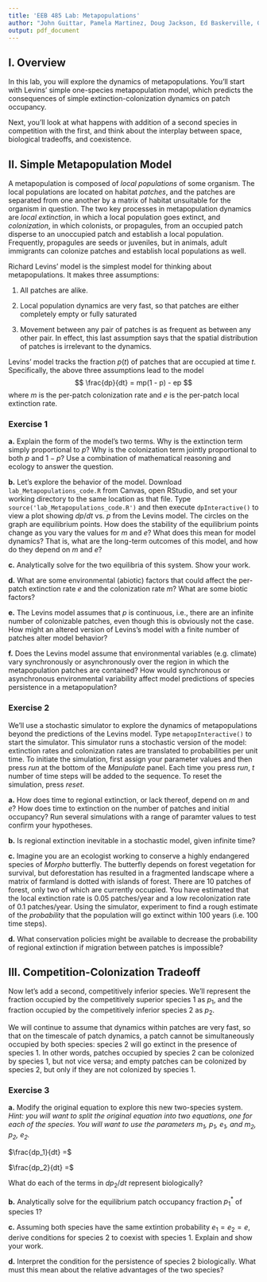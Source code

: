 ---
title: 'EEB 485 Lab: Metapopulations'
author: "John Guittar, Pamela Martinez, Doug Jackson, Ed Baskerville, Gyuri Barabas"
output: pdf_document
---

## I. Overview

In this lab, you will explore the dynamics of metapopulations. You'll start with Levins' simple one-species metapopulation model, which predicts the consequences of simple extinction-colonization dynamics on patch occupancy. 

Next, you'll look at what happens with addition of a second species in competition with the first, and think about the interplay between space, biological tradeoffs, and coexistence.


## II. Simple Metapopulation Model

A metapopulation is composed of *local populations* of some organism. The local populations are located on habitat *patches*, and the patches are separated from one another by a matrix of habitat unsuitable for the organism in question. The two key processes in metapopulation dynamics are *local extinction*, in which a local population goes extinct, and *colonization*, in which colonists, or propagules, from an occupied patch disperse to an unoccupied patch and establish a local population. Frequently, propagules are seeds or juveniles, but in animals, adult immigrants can colonize patches and establish local populations as well.

Richard Levins' model is the simplest model for thinking about metapopulations. It makes three assumptions: 

(1) All patches are alike.

(2) Local population dynamics are very fast, so that patches are either completely empty or fully saturated

(3) Movement between any pair of patches is as frequent as between any other pair. In effect, this last assumption says that the spatial distribution of patches is irrelevant to the dynamics.

Levins' model tracks the fraction $p(t)$ of patches that are occupied at time $t$. Specifically, the above three assumptions lead to the model
$$
\frac{dp}{dt} = mp(1 - p) - ep
$$
where $m$ is the per-patch colonization rate and $e$ is the per-patch local extinction rate.


### Exercise 1

**a.** Explain the form of the model's two terms. Why is the extinction term simply proportional to $p$? Why is the colonization term jointly proportional to both $p$ and $1 - p$? Use a combination of mathematical reasoning and ecology to answer the question.

**b.** Let's explore the behavior of the model. Download `lab_Metapopulations_code.R` from Canvas, open RStudio, and set your working directory to the same location as that file. Type `source('lab_Metapopulations_code.R')` and then execute `dpInteractive()` to view a plot showing $dp/dt$ vs. $p$ from the Levins model. The circles on the graph are equilibrium points. How does the stability of the equilibrium points change as you vary the values for $m$ and $e$? What does this mean for model dynamics? That is, what are the long-term outcomes of this model, and how do they depend on $m$ and $e$?

**c.** Analytically solve for the two equilibria of this system. Show your work.

**d.** What are some environmental (abiotic) factors that could affect the per-patch extinction rate $e$ and the colonization rate $m$? What are some biotic factors?

**e.** The Levins model assumes that $p$ is continuous, i.e., there are an infinite number of colonizable patches, even though this is obviously not the case. How might an altered version of Levins's model with a finite number of patches alter model behavior?  

**f.** Does the Levins model assume that environmental variables (e.g. climate) vary synchronously or asynchronously over the region in which the metapopulation patches are contained? How would synchronous or asynchronous environmental variability affect model predictions of species persistence in a metapopulation?


### Exercise 2

We'll use a stochastic simulator to explore the dynamics of metapopulations beyond the predictions of the Levins model. Type `metapopInteractive()` to start the simulator. This simulator runs a stochastic version of the model: extinction rates and colonization rates are translated to probabilities per unit time. To initiate the simulation, first assign your parameter values and then press $run$ at the bottom of the $Manipulate$ panel. Each time you press $run$, $t$ number of time steps will be added to the sequence. To reset the simulation, press $reset$. 

**a.** How does time to regional extinction, or lack thereof, depend on $m$ and $e$? How does time to extinction on the number of patches and initial occupancy? Run several simulations with a range of paramter values to test confirm your hypotheses.

**b.** Is regional extinction inevitable in a stochastic model, given infinite time? 

**c.** Imagine you are an ecologist working to conserve a highly endangered species of *Morpho* butterfly. The butterfly depends on forest vegetation for survival, but deforestation has resulted in a fragmented landscape where a matrix of farmland is dotted with islands of forest. There are 10 patches of forest, only two of which are currently occupied. You have estimated that the local extinction rate is 0.05 patches/year and a low recolonization rate of 0.1 patches/year. Using the simulator, experiment to find a rough estimate of the _probability_ that the population will go extinct within 100 years (i.e. 100 time steps).

**d.** What conservation policies might be available to decrease the probability of regional extinction if migration between patches is impossible?

## III. Competition-Colonization Tradeoff

Now let's add a second, competitively inferior species. We'll represent the fraction occupied by the competitively superior species 1 as $p_1$, and the fraction occupied by the competitively inferior species 2 as $p_2$.

We will continue to assume that dynamics within patches are very fast, so that on the timescale of patch dynamics, a patch cannot be simultaneously occupied by both species:  species 2 will go extinct in the presence of species 1. In other words, patches occupied by species 2 can be colonized by species 1, but not vice versa; and empty patches can be colonized by species 2, but only if they are not colonized by species 1.

### Exercise 3

**a.** Modify the original equation to explore this new two-species system. *Hint: you will want to split the original equation into two equations, one for each of the species. You will want to use the parameters $m_1$, $p_1$, $e_1$, and $m_2$, $p_2$, $e_2$.*

$\frac{dp_1}{dt} =$

$\frac{dp_2}{dt} =$

What do each of the terms in $dp_2/dt$ represent biologically? 

**b.** Analytically solve for the equilibrium patch occupancy fraction $p_1^*$ of species 1?

**c.** Assuming both species have the same extintion probability $e_1 = e_2 = e$, derive conditions for species 2 to coexist with species 1. Explain and show your work.

**d.** Interpret the condition for the persistence of species 2 biologically. What must this mean about the relative advantages of the two species? 

<br>
